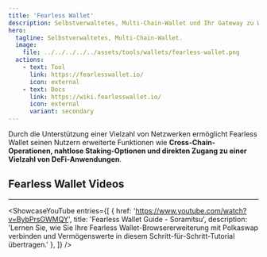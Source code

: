 ```yaml
---
title: 'Fearless Wallet'
description: Selbstverwaltetes, Multi-Chain-Wallet und Ihr Gateway zu Web3-Anwendungen auf Polkadot.
hero:
  tagline: Selbstverwaltetes, Multi-Chain-Wallet.
  image: 
    file: ../../../../../assets/tools/wallets/fearless-wallet.png
  actions:
    - text: Tool
      link: https://fearlesswallet.io/
      icon: external
    - text: Docs
      link: https://wiki.fearlesswallet.io/
      icon: external
      variant: secondary
---
```



Durch die Unterstützung einer Vielzahl von Netzwerken ermöglicht Fearless Wallet seinen Nutzern erweiterte Funktionen wie **Cross-Chain-Operationen, nahtlose Staking-Optionen und direkten Zugang zu einer Vielzahl von DeFi-Anwendungen**.

## Fearless Wallet Videos
------------
<ShowcaseYouTube
  entries={[
    {
      href: 'https://www.youtube.com/watch?v=BybPrsOWMQY',
      title: 'Fearless Wallet Guide - Soramitsu',
      description: 'Lernen Sie, wie Sie Ihre Fearless Wallet-Browsererweiterung mit Polkaswap verbinden und Vermögenswerte in diesem Schritt-für-Schritt-Tutorial übertragen.'
    },
  ]} />

